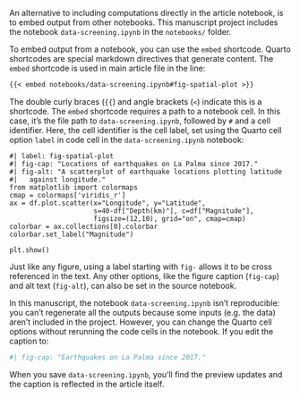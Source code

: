 An alternative to including computations directly in the article notebook, is to embed output from other notebooks. This manuscript project includes the notebook `data-screening.ipynb` in the `notebooks/` folder.

To embed output from a notebook, you can use the `embed` shortcode. Quarto shortcodes are special markdown directives that generate content. The `embed` shortcode is used in main article file in the line:

``` .markdown
{{< embed notebooks/data-screening.ipynb#fig-spatial-plot >}}
```

The double curly braces (`{{`) and angle brackets (`<`) indicate this is a shortcode. The `embed` shortcode requires a path to a notebook cell. In this case, it's the file path to `data-screening.ipynb`, followed by `#` and a cell identifier. Here, the cell identifier is the cell label, set using the Quarto cell option `label` in code cell in the `data-screening.ipynb` notebook:

``` .python
#| label: fig-spatial-plot
#| fig-cap: "Locations of earthquakes on La Palma since 2017."
#| fig-alt: "A scatterplot of earthquake locations plotting latitude 
#|   against longitude."
from matplotlib import colormaps
cmap = colormaps['viridis_r']
ax = df.plot.scatter(x="Longitude", y="Latitude", 
                     s=40-df["Depth(km)"], c=df["Magnitude"], 
                     figsize=(12,10), grid="on", cmap=cmap)
colorbar = ax.collections[0].colorbar
colorbar.set_label("Magnitude")

plt.show()
```

Just like any figure, using a label starting with `fig-` allows it to be cross referenced in the text. Any other options, like the figure caption (`fig-cap`) and alt text (`fig-alt`), can also be set in the source notebook.

In this manuscript, the notebook `data-screening.ipynb` isn't reproducible: you can't regenerate all the outputs because some inputs (e.g. the data) aren't included in the project. However, you can change the Quarto cell options without rerunning the code cells in the notebook. If you edit the caption to:

``` python
#| fig-cap: "Earthquakes on La Palma since 2017."
```

When you save `data-screening.ipynb`, you'll find the preview updates and the caption is reflected in the article itself.
